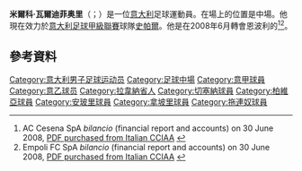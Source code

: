 {{noteTA
|G1=足球
|G2=uefa
|1=zh-hk:華迪費奧利; zh-tw:瓦爾迪菲奧里;
}}
'''米爾科·瓦爾迪菲奥里'''（{{lang-it|Mirko Valdifiori}}；{{bd|1986年|4月21日}}）是一位[[意大利|意大利]]足球運動員。在場上的位置是中場。他現在效力於[[意大利足球甲級聯賽|意大利足球甲級聯賽]]球隊[[史帕爾2013|史帕爾]]。他是在2008年6月轉會恩波利的<ref>AC Cesena SpA ''bilancio'' (financial report and accounts) on 30 June 2008, [http://www.registroimprese.it PDF purchased from Italian CCIAA] {{Wayback|url=http://www.registroimprese.it/ |date=20180621042925 }} {{it icon}}</ref><ref>Empoli FC SpA ''bilancio'' (financial report and accounts) on 30 June 2008, [http://www.registroimprese.it PDF purchased from Italian CCIAA] {{Wayback|url=http://www.registroimprese.it/ |date=20180621042925 }} {{it icon}}</ref>。

==參考資料==
{{Reflist}}

{{DEFAULTSORT: Valdifiori, Mirko}}
[[Category:意大利男子足球运动员|Category:意大利男子足球运动员]]
[[Category:足球中場|Category:足球中場]]
[[Category:意甲球員|Category:意甲球員]]
[[Category:意乙球员|Category:意乙球员]]
[[Category:拉韋納省人|Category:拉韋納省人]]
[[Category:切塞納球員|Category:切塞納球員]]
[[Category:柏維亞球員|Category:柏維亞球員]]
[[Category:安玻里球員|Category:安玻里球員]]
[[Category:拿坡里球員|Category:拿坡里球員]]
[[Category:拖連奴球員|Category:拖連奴球員]]